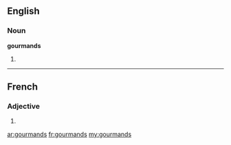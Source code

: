 ==English==

===Noun===
'''gourmands'''

# {{plural of|[[gourmand]]}}

----

==French==

===Adjective===
{{fr-adj-form}} {{m|p}}

# {{form of|masculine plural|gourmand|lang=fr}}

[[ar:gourmands]]
[[fr:gourmands]]
[[my:gourmands]]
